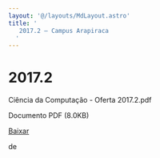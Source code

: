 ```yaml
---
layout: '@/layouts/MdLayout.astro'
title: '
   2017.2 — Campus Arapiraca
  '
---
```




2017.2
======











 Ciência da Computação - Oferta 2017.2.pdf
   

 Documento PDF
 (8.0KB)
 

[Baixar](https://arapiraca.ufal.br/graduacao/ciencia-da-computacao/horarios/2017/oferta-academica-2017.2/%40%40download/file/Ci%C3%AAncia%20da%20Computa%C3%A7%C3%A3o%20-%20Oferta%202017.2.pdf) 



























 de
 

















